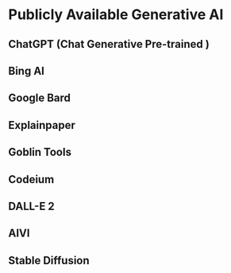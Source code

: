 # Publicly Available Generative AI

## ChatGPT (Chat Generative Pre-trained )

## Bing AI

## Google Bard

## Explainpaper 

## Goblin Tools 

## Codeium 

## DALL-E 2 

## AIVI

## Stable Diffusion
